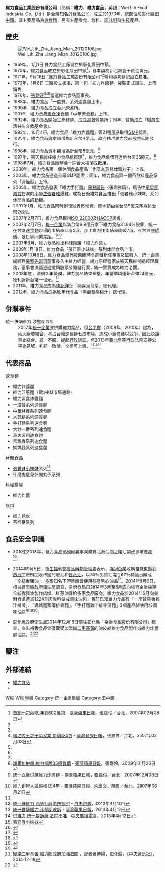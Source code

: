 {{prose|time=2016-07-23T16:39:50+00:00}}
{{Infobox Company
| name                = 維力食品工業股份有限公司
| name_en             = Wei Lih Food Industrial Co., Ltd.
| logo                = [[File:Wei_Lih_Food_logo.png|File:Wei Lih Food logo.png]]
| type                = [[股份有限公司|股份有限公司]]
| original_text       = 
| original_spelling   = 
| slogan              = 健康、美食、活力
| motto               =
| traded_as           = 未上市公司
| local_code_name     = TW
| local_code          = 59869913
| trading_name        = 維力食品
| predecessor         =
| successor           =
| foundation          = 1970年11月
| founder             = 張登旺
| established         =
| airdate             =
| launched date       =
| defunct             = 
| location            = {{ROC-TW}}<br>[[彰化縣|彰化縣]][[田中鎮|田中鎮]]員集路三段465號
| area_served         = 
| key_people          = [[董事長|董事長]]：張天民<br>[[總經理|總經理]]：鄭恪
| industry            = 食品加工業
| products            = [[速食麵|速食麵]]<br>飲料<br>調味料<br>[[生技|生技]]產品
| services            = 
| capital             = [[新臺幣|新台幣]]200,000,000元
| revenue             = 
| operating_income    = 
| profit              = 
| total_asset         = 
| assets              = [[新臺幣|新台幣]]200,000,000元
| market_value        = 
| num_employees       = 
| equity              =
| P/E ratio           = 
| earnings per share  = 
| Net asset value     = 
| accounting_period   = 
| parent              = 
| divisions           = 
| major_shareholder   = 張天民家族 68.16％<br>[[統一企業|統一企業]] 31.84％
| subsid              = 
| homepage            = [http://www.weilih.com.tw www.weilih.com.tw]
}}

'''維力食品工業股份有限公司'''（簡稱：'''維力'''、'''維力食品'''，英語：Wei Lih Food Industrial Co., Ltd.）是[[台灣|台灣]]知名的[[食品|食品]][[公司|公司]]，成立於1970年，總部位於[[彰化縣|彰化縣]][[田中鎮|田中鎮]]。其主要產品為[[速食麵|速食麵]]，另有生產零食、飲料、[[調味料|調味料]]和[[生技|生技]]產品。

==歷史==
[[File:Wei_Lih_Zha_Jiang_Mian_20120108.jpg|thumb]]
*1969年，1月1日 維力食品工廠設立於彰化縣田中鎮。
*1970年，維力食品成立於彰化縣田中鎮<ref name="appledaily-20070208-3240324">[http://www.appledaily.com.tw/appledaily/article/finance/20070208/3240324/ 首創一包兩吃 年賣600萬包] {{Wayback|url=http://www.appledaily.com.tw/appledaily/article/finance/20070208/3240324/ |date=20141013160012 }} - [[臺灣蘋果日報|臺灣蘋果日報]]，張嘉伶╱台北，2007年02月08日</ref>，資本額為新台幣壹千貳佰萬元。
*1971年，9月16日 “維力食品工業股份有限公司”<ref name="appledaily-20070208-3240329"/>營利事業登記設立核准。
*1973年，1月6日 工廠設立核准，第一包「維力炸醬麵」袋裝正式誕生、上市銷售。
*1976年，[[張登旺|張登旺]]<ref name="appledaily-20070208-3240324"/><ref name="appledaily-20070208-3240329">[http://www.appledaily.com.tw/appledaily/article/finance/20070208/3240329/  豬油大王之子承父業 每周吃5包] {{Wayback|url=http://www.appledaily.com.tw/appledaily/article/finance/20070208/3240329/ |date=20141013160542 }} - [[臺灣蘋果日報|臺灣蘋果日報]]，張嘉伶╱台北，2007年02月08日</ref><ref name="appledaily-20070621-3578331"/>當選維力食品董事長。
*1988年，維力食品「一度贊」系列速食麵上市。
*1990年，維力食品成立台北營業所。
*1991年，維力食品[[素食|素食]]速食麵「中華素食麵」上市。
*1992年，維力食品開始生產[[杯麵|杯麵]]，成立高雄營業所；同年，贊助成立「樹叢生活共生文教基金會」。
*1992年，10月4日，維力食品「維力炸醬麵」等21種產品取得[[GMP|GMP]]認證。
*1995年，維力食品資本額增為新台幣4億元，政府核准維力食品[[股票|股票]]公開發行。
*1996年，維力食品資本額增為新台幣8億元。<ref name="appledaily-20070208-3240324"/>
*1997年，張天民擔任維力食品總經理<ref name="appledaily-20070208-3240324"/>，維力食品負債高達新台幣35億元。<ref name="appledaily-20090126-31348860">[http://www.appledaily.com.tw/appledaily/article/headline/20090126/31348860/  謙卑加拚命 維力擺脫35億負債] {{Wayback|url=http://www.appledaily.com.tw/appledaily/article/headline/20090126/31348860/ |date=20141013155913 }} - [[臺灣蘋果日報|臺灣蘋果日報]]，張嘉伶，2009年01月26日</ref>
*1998年7月，維力食品廠辦合一綜合大樓落成啟用。
*2000年，維力食品第一個休閒食品產品「什麼丸意兒休閒丸子」上市。
*2003年，維力食品通過全廠GMP認證；同年，維力食品第一個茶飲料產品系列「茶怪獸」上市。
*2005年，維力食品發表「維力手打麵」[[電視廣告|電視廣告]]〈張君雅篇〉，廣告中[[童星|童星]][[簡嘉芸|簡嘉芸]]扮演的[[小學生|小學生]][[張君雅|張君雅]]爆紅，成為日後維力食品推出「張君雅小妹妹」系列休閒食品的動機。
*2007年1月，維力食品同時辦理減資再增資，資本額由新台幣5億元降為新台幣2億元。
*2007年2月7日，維力食品取得[[ISO_22000|ISO 22000]]及[[HACCP|HACCP]]證書。
*2007年2月7日，[[統一企業|統一企業]]以新台幣8.9億元拿下維力食品31.84%股權，統一在台灣[[速食麵|速食麵]]市場的市佔率已有5成，加上維力後市佔率衝破7成，拉大與[[康師傅|康師傅]]、[[味丹企業|味丹]]等同業差距。<ref>[http://www.appledaily.com.tw/appledaily/article/finance/20070208/3240316/ 統一企業併購維力炸醬麵] {{Wayback|url=http://www.appledaily.com.tw/appledaily/article/finance/20070208/3240316/ |date=20140427133620 }} - [[臺灣蘋果日報|臺灣蘋果日報]]，張嘉伶╱台北，2007年02月08日</ref><ref name="appledaily-20070621-3578331">[http://www.appledaily.com.tw/appledaily/article/headline/20070621/3578331/  維力創辦人做假帳 囚4年] {{Wayback|url=http://www.appledaily.com.tw/appledaily/article/headline/20070621/3578331/ |date=20141013160301 }} - [[臺灣蘋果日報|臺灣蘋果日報]]，朱慶文、陳蔚╱台北，2007年06月21日</ref>
*2007年8月，維力食品推出料理醬罐「維力炸醬」。
*2008年1月18日，維力食品「張君雅小妹妹」系列休閒食品上市。
*2008年10月6日，維力食品舉行股東臨時會選舉新任董事及監察人，[[統一企業|統一企業]]總經理[[羅智先|羅智先]]當選董事長入主維力經營，維力原經營家族張天民維持總經理職務，董事會決議通過撤銷股票公開發行案，統一實質成為維力老闆。
*2008年底，清償多年債務，維力食品結束重整，年營業額達新台幣24億元，獲利近新台幣一億元。<ref name="appledaily-20090126-31348860"/>
*2011年，維力食品成為[[德記洋行|德記洋行]]「開喜烏龍茶」總代理。
*2012年，維力食品成為[[欣年代食品|欣年代食品]]「黑面蔡楊桃汁」總代理。

==併購事件==
;統一併購維力 涉壟斷敗訴
:2007年[[統一企業|統一企業]]欲併購維力食品，但[[公平會|公平會]]（2008年、2010年）認為，兩大廠若結合，將占台灣速食麵七成市場，造成小廠商難以競爭，因此決議禁止結合。統一不服，提起[[行政訴訟|行政訴訟]]。但2013年[[臺北高等行政法院|臺北高等行政法院]]支持公平會見解，判統一敗訴，全案可上訴。<ref>[http://www.libertytimes.com.tw/2013/new/apr/12/today-e19.htm 統一併維力 高等行政法院說不] {{Wayback|url=http://www.libertytimes.com.tw/2013/new/apr/12/today-e19.htm |date=20130516035820 }} - [[自由時報|自由時報]]，2013年4月12日</ref><ref>[http://www.appledaily.com.tw/appledaily/article/headline/20130412/34946944/ 統一併購維力 涉壟斷敗訴] {{Wayback|url=http://www.appledaily.com.tw/appledaily/article/headline/20130412/34946944/ |date=20140809200747 }} - [[臺灣蘋果日報|臺灣蘋果日報]]，2013年4月12日</ref><ref>[http://news.rti.org.tw/index_newsContent.aspx?nid=417252 併維力 統一提訴願 法院不准]{{dead link|date=2018年4月 |bot=InternetArchiveBot |fix-attempted=yes }} - [[中央廣播電臺|中央廣播電臺]]，2013年4月12日</ref>

==代表商品==
;速食麵
* 維力炸醬麵
* 維力洋蔥麵（歐洲KU市場通路）
* 維力素食炸醬麵
* 一度贊系列速食麵
* 中華特餐系列速食麵
* 大乾麵系列速食麵
* 手打麵系列速食麵
* 大炒一番系列速食麵
* 真爽系列速食麵
* 素飄香系列速食麵
* 媽媽麵系列速食麵
;休閒食品
* [[張君雅小妹妹|張君雅小妹妹]]系列<ref>[https://web.archive.org/web/20130805092600/http://zhangjunyaxiaomeimei.fxue.cn/ 張君雅小妹妹]</ref>
* 什麼丸意兒休閒丸子系列
;料理醬罐
* 維力炸醬
;飲料
* 維力純水
* 茶怪獸系列

==食品安全爭議==
{{seealso|台灣食品安全事件列表 | 毒豆乾事件}}

*2010至2013年，維力食品透過維義事業購買北海油脂之豬油製成多項產品<ref>{{Cite web |url=http://www.fda.gov.tw/TC/newsContent.aspx?id=11806&chk=e7a67ee8-a4aa-4626-abac-fae24a025312&param=pn%3d1%26cid%3d4%26cchk%3df11420b2-cf8e-4d3a-beb5-66521b800453#.VTfGK9KqpBd |title=維力食品工業股份有限公司99-102年向維義事業股份有限公司購買北海油脂股份有限公司之豬油所製成之產品品項說明 |accessdate=2015-04-22 |archive-date=2015-05-18 |archive-url=https://web.archive.org/web/20150518092838/http://www.fda.gov.tw/TC/newsContent.aspx?id=11806&chk=e7a67ee8-a4aa-4626-abac-fae24a025312&param=pn%3d1%26cid%3d4%26cchk%3df11420b2-cf8e-4d3a-beb5-66521b800453#.VTfGK9KqpBd |dead-url=no }}</ref>。

*2014年9月5日，[[衛生福利部食品藥物管理署|衛生福利部食品藥物管理署]]表示，[[強冠企業|強冠企業]]收購自[[屏東縣|屏東縣]][[郭烈成|郭烈成]]工廠所回收榨過的廢油和[[餿水油|餿水油]]，以33％劣質油混合67％豬油出廠成「全統香豬油」，多家知名下游廠商皆使用強冠黑心油品<ref>{{Cite web |url=http://news.ltn.com.tw/news/focus/paper/810950 |title=餿水油風暴席捲全台 235廠商中槍 |accessdate=2014-09-07 |archive-date=2014-09-07 |archive-url=https://web.archive.org/web/20140907100059/http://news.ltn.com.tw/news/focus/paper/810950 |dead-url=no }}</ref>。2014年9月6日，根據[[苗栗縣政府|苗栗縣政府]]衛生局調查，美廚食品自2014年3月至8月底向強冠企業採購全統香豬油製作肉燥、紅蔥油賣給多家食品廠商，維力食品於2014年6月向美廚食品進貨1224斤肉燥料做成調味油包，目前已知維力食品有「一度贊蒜香雞汁排骨」、「媽媽麵家傳排骨麵」、「手打麵雞汁排骨湯麵」3項產品皆使用該調味油包<ref>{{Cite web |url=http://www.appledaily.com.tw/realtimenews/article/local/20140906/465152/ |title=苗栗美廚問題肉燥　流向維力等7家公司 |accessdate=2014-09-07 |archive-date=2014-10-06 |archive-url=https://web.archive.org/web/20141006124702/http://www.appledaily.com.tw/realtimenews/article/local/20140906/465152/ |dead-url=no }}</ref><ref>{{Cite web |url=http://www.chinatimes.com/realtimenews/20140906003552-260405 |title=維力調味包淪陷 上游美廚用全統油 |access-date=2014-10-27 |archive-url=https://web.archive.org/web/20141006121400/http://www.chinatimes.com/realtimenews/20140906003552-260405 |archive-date=2014-10-06 |dead-url=yes }}</ref><ref>{{Cite web |url=http://www.setnews.net/News.aspx?PageGroupID=4&NewsID=38618&PageType=3 |title=地溝油下肚／維力一度贊、手打麵油包中鏢　賣場竟還買得到 |accessdate=2014-09-07 |archive-date=2014-10-06 |archive-url=https://web.archive.org/web/20141006155117/http://www.setnews.net/News.aspx?PageGroupID=4&NewsID=38618&PageType=3 |dead-url=no }}</ref>。

*[[彰化縣政府|彰化縣政府]]衛生局2014年12月18日前往[[彰化縣|彰化縣]]「裕香食品股份有限公司」稽查，查出裕香食品曾販賣疑似添加[[二甲基黃|二甲基黃]]的油皮給維力食品製作成維力炸醬麵油包。<ref>[http://www.cna.com.tw/news/ahel/201412180355-1.aspx 疑染二甲基黃 維力盼政府加強把關] {{Wayback|url=http://www.cna.com.tw/news/ahel/201412180355-1.aspx |date=20141218172436 }}，記者蕭博陽，[[彰化縣|彰化縣]]，《[[中央通訊社|中央通訊社]]》，2014-12-18{{zh-tw}}</ref><ref>{{Cite web |url=http://n.yam.com/cna/healthy/20141218/20141218756947.html |title=疑染二甲基黃 維力盼政府加強把關 |accessdate=2014-12-18 |archive-date=2014-12-18 |archive-url=https://web.archive.org/web/20141218171729/http://n.yam.com/cna/healthy/20141218/20141218756947.html |dead-url=no }}</ref>

==腳注==
{{reflist}}

==外部連結==
*[http://www.weilih.com.tw/ 維力食品] {{Wayback|url=http://www.weilih.com.tw/ |date=20110426115110 }}
*{{youtube|channel=UCKW2opzLHxe1DGx4qqmDXEg}}
{{統一企業}}

[[Category:台灣食品公司|W維]]
[[Category:總部位於彰化縣的工商業機構|W維]]
[[Category:1970年成立的公司|W維]]
[[Category:統一企業集團|Category:統一企業集團]]
[[Category:田中鎮|Category:田中鎮]]
